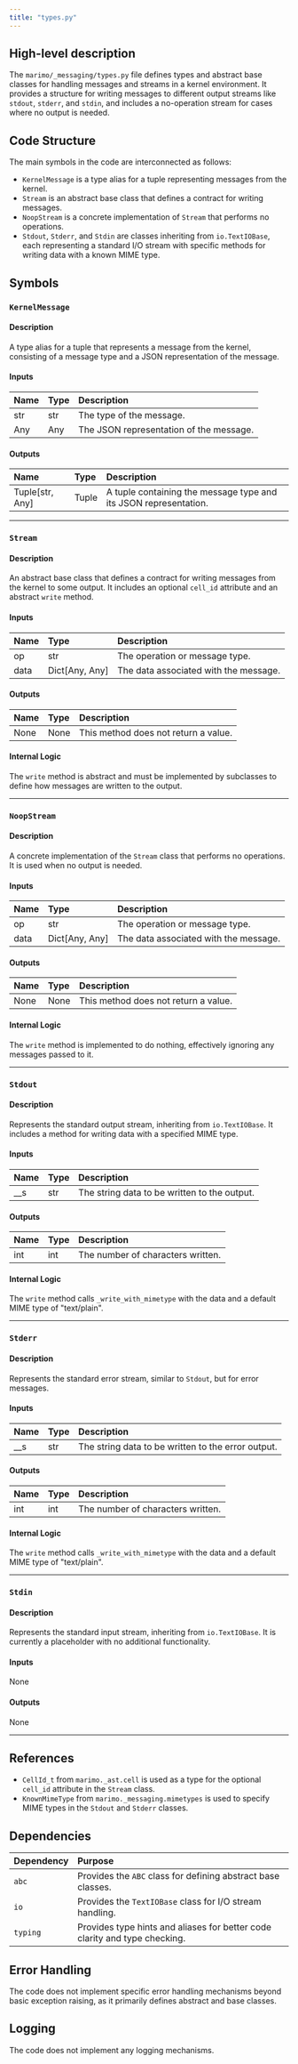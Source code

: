 ```yaml
---
title: "types.py"
---
```


## High-level description

The `marimo/_messaging/types.py` file defines types and abstract base classes for handling messages and streams in a kernel environment. It provides a structure for writing messages to different output streams like `stdout`, `stderr`, and `stdin`, and includes a no-operation stream for cases where no output is needed.

## Code Structure

The main symbols in the code are interconnected as follows:
- `KernelMessage` is a type alias for a tuple representing messages from the kernel.
- `Stream` is an abstract base class that defines a contract for writing messages.
- `NoopStream` is a concrete implementation of `Stream` that performs no operations.
- `Stdout`, `Stderr`, and `Stdin` are classes inheriting from `io.TextIOBase`, each representing a standard I/O stream with specific methods for writing data with a known MIME type.

## Symbols

### `KernelMessage`
#### Description
A type alias for a tuple that represents a message from the kernel, consisting of a message type and a JSON representation of the message.

#### Inputs
| Name | Type | Description |
|:-----|:-----|:------------|
| str | str | The type of the message. |
| Any | Any | The JSON representation of the message. |

#### Outputs
| Name | Type | Description |
|:-----|:-----|:------------|
| Tuple[str, Any] | Tuple | A tuple containing the message type and its JSON representation. |

___

### `Stream`
#### Description
An abstract base class that defines a contract for writing messages from the kernel to some output. It includes an optional `cell_id` attribute and an abstract `write` method.

#### Inputs
| Name | Type | Description |
|:-----|:-----|:------------|
| op | str | The operation or message type. |
| data | Dict[Any, Any] | The data associated with the message. |

#### Outputs
| Name | Type | Description |
|:-----|:-----|:------------|
| None | None | This method does not return a value. |

#### Internal Logic
The `write` method is abstract and must be implemented by subclasses to define how messages are written to the output.

___

### `NoopStream`
#### Description
A concrete implementation of the `Stream` class that performs no operations. It is used when no output is needed.

#### Inputs
| Name | Type | Description |
|:-----|:-----|:------------|
| op | str | The operation or message type. |
| data | Dict[Any, Any] | The data associated with the message. |

#### Outputs
| Name | Type | Description |
|:-----|:-----|:------------|
| None | None | This method does not return a value. |

#### Internal Logic
The `write` method is implemented to do nothing, effectively ignoring any messages passed to it.

___

### `Stdout`
#### Description
Represents the standard output stream, inheriting from `io.TextIOBase`. It includes a method for writing data with a specified MIME type.

#### Inputs
| Name | Type | Description |
|:-----|:-----|:------------|
| __s | str | The string data to be written to the output. |

#### Outputs
| Name | Type | Description |
|:-----|:-----|:------------|
| int | int | The number of characters written. |

#### Internal Logic
The `write` method calls `_write_with_mimetype` with the data and a default MIME type of "text/plain".

___

### `Stderr`
#### Description
Represents the standard error stream, similar to `Stdout`, but for error messages.

#### Inputs
| Name | Type | Description |
|:-----|:-----|:------------|
| __s | str | The string data to be written to the error output. |

#### Outputs
| Name | Type | Description |
|:-----|:-----|:------------|
| int | int | The number of characters written. |

#### Internal Logic
The `write` method calls `_write_with_mimetype` with the data and a default MIME type of "text/plain".

___

### `Stdin`
#### Description
Represents the standard input stream, inheriting from `io.TextIOBase`. It is currently a placeholder with no additional functionality.

#### Inputs
None

#### Outputs
None

___

## References

- `CellId_t` from `marimo._ast.cell` is used as a type for the optional `cell_id` attribute in the `Stream` class.
- `KnownMimeType` from `marimo._messaging.mimetypes` is used to specify MIME types in the `Stdout` and `Stderr` classes.

## Dependencies

| Dependency | Purpose |
|:-----------|:--------|
| `abc` | Provides the `ABC` class for defining abstract base classes. |
| `io` | Provides the `TextIOBase` class for I/O stream handling. |
| `typing` | Provides type hints and aliases for better code clarity and type checking. |

## Error Handling

The code does not implement specific error handling mechanisms beyond basic exception raising, as it primarily defines abstract and base classes.

## Logging

The code does not implement any logging mechanisms.
